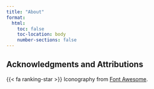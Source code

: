 ```yaml
---
title: "About"
format:
  html:
    toc: false
    toc-location: body
    number-sections: false
---
```


## Acknowledgments and Attributions

{{< fa ranking-star >}} Iconography from [Font Awesome](https://fontawesome.com/icons/ranking-star?s=solid&f=classic).

